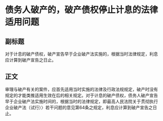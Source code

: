 # 债务人破产的，破产债权停止计息的法律适用问题
## 副标题
对于计息的破产债权，破产宣告早于企业破产法实施的，根据当时法律规定，利息应计算到破产宣告之日止。
## 正文
审理与破产有关的案件，应首先适用当时实施的法律及行政法规规定，破产时没有规定的才能类推适用生效在后的相关规定。对于计息的破产债权，债务人破产宣告早于企业破产法实施时间的，根据当时的法律规定，即最高人民法院关于贯彻执行企业破产法（试行）〉若干问题的意见第64条之规定，利息应计算到破产宣告之日止。